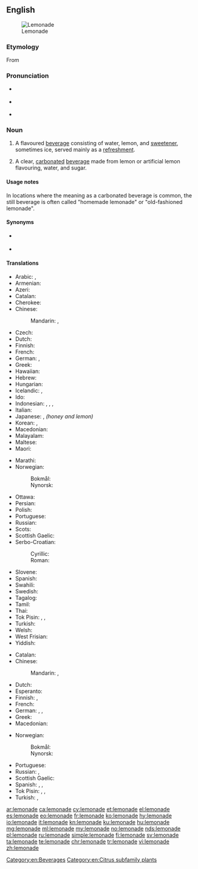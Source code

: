 ==English==
{{wikipedia}}
[[File:SimplyLemonade-ChrisMetcalf.jpg|thumb|Lemonade]]

===Etymology===
From {{etyl|fr|en}} {{m|fr|limonade}}

===Pronunciation===
* {{a|RP}} {{IPA|/ˌlɛmənˈeɪd/|lang=en}}
* {{a|GA}} {{IPA|/ˈlɛmənˌeɪd/|lang=en}}
* {{rhymes|eɪd|lang=en}}

===Noun===
{{en-noun|~}}

# {{lb|en|US|Canada}} A flavoured [[beverage]] consisting of water, lemon, and [[sweetener]], sometimes ice, served mainly as a [[refreshment]].
# {{lb|en|UK|AU|NZ}} A clear, [[carbonated]] [[beverage]] made from lemon or artificial lemon flavouring, water, and sugar.

====Usage notes====
In locations where the meaning as a carbonated beverage is common, the still beverage is often called "homemade lemonade" or "old-fashioned lemonade".

====Synonyms====
* {{l|en|lemon drink}} {{q|sense 1, British}} 
* {{l|en|lemon soda}} {{q|sense 2, American, confirmation needed}}

====Translations====
{{trans-top|still beverage}}
* Arabic: {{t|ar|عَصِير اللَّيْمُون}}, {{t|ar|شَرَاب اللَّيْمُون}}
* Armenian: {{t+|hy|լիմոնադ}}
* Azeri: {{t|az|limonad}}
* Catalan: {{t|ca|llimonada|f}}
* Cherokee: {{t|chr|ᎴᎹᏁᏗ|sc=Cher}}
* Chinese:
*: Mandarin: {{t+|cmn|檸檬水|sc=Hani}}, {{t+|cmn|柠檬水|tr=níngméngshuǐ|sc=Hani}}
* Czech: {{t+|cs|limonáda|f}}
* Dutch: {{t+|nl|kwast|m}}
* Finnish: {{t+|fi|sitruunamehu}}
* French: {{t+|fr|citronnade|f}}
* German: {{t+|de|Limonade|f}}, {{t+|de|Zitrone|f}}
* Greek: {{t+|el|λεμονάδα|f}}
* Hawaiian: {{t|haw|wai lemi}}
* Hebrew: {{t|he|לימונדה}}
* Hungarian: {{t+|hu|limonádé}}
* Icelandic: {{t|is|límonaði|n}}, {{t|is|sítrónudrykkur|m}}
* Ido: {{t+|io|limonado}}
* Indonesian: {{t+|id|limun}}, {{t|id|sari limau}}, {{t+|id|sitrun}},
* Italian: {{t+|it|limonata|f}}
* Japanese: {{t|ja|レモネード|tr=remonēdo|sc=Jpan}}, {{t|ja|はちみつレモン|tr=hachimitsu remon}} ''(honey and lemon)''
* Korean: {{t+|ko|레모네이드|sc=Kore}}, {{t|ko|레몬에이드}}
* Macedonian: {{t|mk|лимонада|f|tr=limonáda}}
* Malayalam: {{t|ml|നാരങ്ങാവെള്ളം|sc=Mlym}}
* Maltese: {{t|mt|luminata|f}}
* Maori: {{t|mi|wai rēmana}}
{{trans-mid}}
* Marathi: {{t|mr|लिंबू सरबत|tr=limbū sarbat|sc=Deva}}
* Norwegian:
*: Bokmål: {{t|nb|limonade|m}}
*: Nynorsk: {{t|nn|limonade|m}}
* Ottawa: {{t|otw|bookdehminaaboo}}
* Persian: {{t+|fa|لیموناد|tr=limunâd|sc=fa-Arab}}
* Polish: {{t+|pl|lemoniada|f}}
* Portuguese: {{t+|pt|limonada|f}}
* Russian: {{t+|ru|лимона́д|m}}
* Scots: {{t|sco|skoosh}}
* Scottish Gaelic: {{t|gd|deoch-liomaid|f}}
* Serbo-Croatian:
*: Cyrillic: {{t|sh|лимуна́да|f}}
*: Roman: {{t+|sh|limunáda|f}}
* Slovene: {{t+|sl|limonada|f}}
* Spanish: {{t|es|limonada|f}}
* Swahili: {{t|sw|maji ya limau}}
* Swedish: {{t+|sv|lemonad}}
* Tagalog: {{t|tl|limonada}}
* Tamil: {{t|ta|எலுமிச்சைச்சாறு|sc=Taml}}
* Thai: {{t|th|น้ำมะนาว|tr=naammanaao}}
* Tok Pisin: {{t|tpi|moliwara}}, {{t|tpi|muliwara}}, {{t|tpi|loliwara}}
* Turkish: {{t+|tr|limonata}}
* Welsh: {{t+|cy|lemonêd}}
* West Frisian: {{t|fy|limonade}}
* Yiddish: {{t|yi|לימאָנאַד|m}}
{{trans-bottom}}

{{trans-top|carbonated beverage}}
* Catalan: {{t+|ca|gasosa|f}}
* Chinese:
*: Mandarin: {{t+|cmn|檸檬水|sc=Hani}}, {{t+|cmn|柠檬水|tr=níngméngshuǐ|sc=Hani}}
* Dutch: {{t+|nl|limonade|m}}
* Esperanto: {{t|eo|limonado}}
* Finnish: {{t+|fi|sitruunasooda}}, {{t+|fi|limonadi}}
* French: {{t+|fr|limonade|f}}
* German: {{t+|de|Brause|f}}, {{t+|de|Limonade|f}}, {{t+|de|Limo|f}}
* Greek: {{t+|el|λεμονάδα|f}}
* Macedonian: {{t|mk|газоза|f|tr=gazóza}}
{{trans-mid}}
* Norwegian: 
*: Bokmål: {{t|nb|sitronbrus|m}}
*: Nynorsk: {{t|nn|sitronbrus|m}}
* Portuguese: {{t|pt|soda limonada|f}}
* Russian: {{t+|ru|лимона́д|m}}, {{t+|ru|газиро́вка|f}}
* Scottish Gaelic: {{t|gd|deoch-liomaid|f}}
* Spanish: {{t|es|gaseosa de limón|f}}, {{t|es|limonada|f}}, {{t|es|soda limonada|f}}
* Tok Pisin: {{t|tpi|moliwara}}, {{t|tpi|muliwara}}, {{t|tpi|loliwara}}
* Turkish: {{t+|tr|gazoz}}, {{t|tr|limonlu gazoz}}
{{trans-bottom}}

[[Category:en:Beverages]]
[[Category:en:Citrus subfamily plants]]

[[ar:lemonade]]
[[ca:lemonade]]
[[cy:lemonade]]
[[et:lemonade]]
[[el:lemonade]]
[[es:lemonade]]
[[eo:lemonade]]
[[fr:lemonade]]
[[ko:lemonade]]
[[hy:lemonade]]
[[io:lemonade]]
[[it:lemonade]]
[[kn:lemonade]]
[[ku:lemonade]]
[[hu:lemonade]]
[[mg:lemonade]]
[[ml:lemonade]]
[[my:lemonade]]
[[no:lemonade]]
[[nds:lemonade]]
[[pl:lemonade]]
[[ru:lemonade]]
[[simple:lemonade]]
[[fi:lemonade]]
[[sv:lemonade]]
[[ta:lemonade]]
[[te:lemonade]]
[[chr:lemonade]]
[[tr:lemonade]]
[[vi:lemonade]]
[[zh:lemonade]]